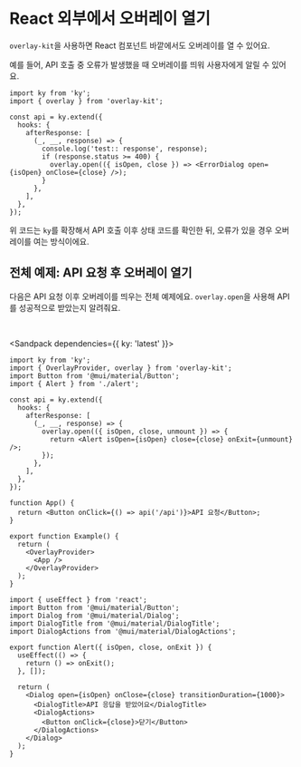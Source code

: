 
# React 외부에서 오버레이 열기

`overlay-kit`을 사용하면 React 컴포넌트 바깥에서도 오버레이를 열 수 있어요.

예를 들어, API 호출 중 오류가 발생했을 때 오버레이를 띄워 사용자에게 알릴 수 있어요.

```tsx {7-11}
import ky from 'ky';
import { overlay } from 'overlay-kit';

const api = ky.extend({
  hooks: {
    afterResponse: [
      (_, __, response) => {
        console.log('test:: response', response);
        if (response.status >= 400) {
          overlay.open(({ isOpen, close }) => <ErrorDialog open={isOpen} onClose={close} />);
        }
      },
    ],
  },
});
```

위 코드는 `ky`를 확장해서 API 호출 이후 상태 코드를 확인한 뒤, 오류가 있을 경우 오버레이를 여는 방식이에요.

## 전체 예제: API 요청 후 오버레이 열기

다음은 API 요청 이후 오버레이를 띄우는 전체 예제에요. `overlay.open`을 사용해 API를 성공적으로 받았는지 알려줘요.

<br />

<Sandpack dependencies={{ ky: 'latest' }}>

```tsx Example.tsx active
import ky from 'ky';
import { OverlayProvider, overlay } from 'overlay-kit';
import Button from '@mui/material/Button';
import { Alert } from './alert';

const api = ky.extend({
  hooks: {
    afterResponse: [
      (_, __, response) => {
        overlay.open(({ isOpen, close, unmount }) => {
          return <Alert isOpen={isOpen} close={close} onExit={unmount} />;
        });
      },
    ],
  },
});

function App() {
  return <Button onClick={() => api('/api')}>API 요청</Button>;
}

export function Example() {
  return (
    <OverlayProvider>
      <App />
    </OverlayProvider>
  );
}
```

```tsx alert.tsx
import { useEffect } from 'react';
import Button from '@mui/material/Button';
import Dialog from '@mui/material/Dialog';
import DialogTitle from '@mui/material/DialogTitle';
import DialogActions from '@mui/material/DialogActions';

export function Alert({ isOpen, close, onExit }) {
  useEffect(() => {
    return () => onExit();
  }, []);

  return (
    <Dialog open={isOpen} onClose={close} transitionDuration={1000}>
      <DialogTitle>API 응답을 받았어요</DialogTitle>
      <DialogActions>
        <Button onClick={close}>닫기</Button>
      </DialogActions>
    </Dialog>
  );
}
```

</Sandpack>
